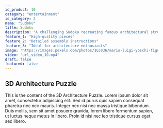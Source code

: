 ```yaml
---
id_product: 10
category: "entertainment"
id_category: 2
name: "Sudoku"
title: Sudoku
description: "A challenging Sudoku recreating famous architectural structures for entertainment and learning."
feature_1: "High-quality pieces"
feature_2: "Detailed assembly instructions"
feature_3: "Ideal for architecture enthusiasts"
image: "https://images.pexels.com/photos/163036/mario-luigi-yoschi-figures-163036.jpeg?auto=compress&cs=tinysrgb&w=1260&h=750&dpr=2"
video: "url_video_10.mp4"
draft: false
featured: false
---
```


## 3D Architecture Puzzle

This is the content of the 3D Architecture Puzzle. Lorem ipsum dolor sit amet, consectetur adipiscing elit. Sed id purus quis sapien consequat pharetra nec nec mauris. Integer nec nisi nec massa tristique bibendum. Duis mollis, sem sit amet posuere gravida, lorem libero fermentum sapien, ut luctus neque metus in libero. Proin id nisi nec leo tristique cursus eget sed libero.
